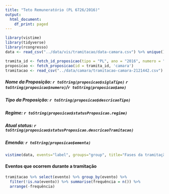 ```yaml
---
title: "Teto Remuneratório (PL 6726/2016)"
output:
  html_document:
    df_print: paged
---
```


```r
library(vistime)
library(tidyverse)
library(rcongresso)
data <- read_csv("../data/vis/tramitacao/data-camara.csv") %>% unique()

tramita_id <- fetch_id_proposicao(tipo = "PL", ano = "2016", numero = "6726")
proposicao <- fetch_proposicao(id = tramita_id, 'camara')
tramitacao <- read_csv("../data/camara/tramitacao-camara-2121442.csv")
```

##### Nome da Proposição: `r toString(proposicao$siglaTipo)` `r toString(proposicao$numero)`/`r toString(proposicao$ano)`
##### Tipo da Proposição: `r toString(proposicao$descricaoTipo)`
##### Regime: `r toString(proposicao$statusProposicao.regime)`
##### Atual status: `r toString(proposicao$statusProposicao.descricaoTramitacao)`
##### Emenda: `r toString(proposicao$ementa)`

```r
vistime(data, events="label", groups="group", title="Fases da tramitação", colors = "color", showLabels=FALSE)
```

#### Eventos que ocorrem durante a tramitação

```r
tramitacao %>% select(evento) %>% group_by(evento) %>% 
  filter(!is.na(evento)) %>% summarise(frequência = n()) %>% 
  arrange(-frequência)
```

